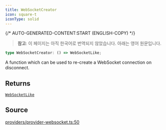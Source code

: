 ```yaml
---
title: WebSocketCreator
icon: square-t
iconType: solid
---
```


{/* AUTO-GENERATED-CONTENT:START (ENGLISH-COPY) */}

> **참고**: 이 페이지는 아직 한국어로 번역되지 않았습니다. 아래는 영어 원문입니다.

```ts
type WebSocketCreator: () => WebSocketLike;
```

A function which can be used to re-create a WebSocket connection on disconnect.

## Returns

[`WebSocketLike`](/ko/sdk/content/interfaces/WebSocketLike)

## Source

[providers/provider-websocket.ts:50](https://github.com/dominant-strategies/quais.js/blob/c1c12d43f9d34c6baad2b0542bd6d0acd6fefcbf/src/providers/provider-websocket.ts#L50)

